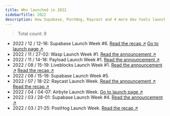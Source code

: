 ```yaml
---
title: Who launched in 2022
sidebarTitle: 2022
description: How Supabase, PostHog, Raycast and 4 more dev tools launched
---
```


> Total count: 9

- 2022 / 12 / 12-16: Supabase Launch Week #6. [Read the recap ↗︎](https://supabase.com/blog/launch-week-6-wrap-up) [Go to launch page ↗︎](https://supabase.com/launch-week/6)
- 2022 / 11 / 27-02: Wasp Launch Week #1. [Read the announcement ↗︎](https://wasp-lang.dev/blog/2022/11/26/wasp-beta-launch-week)
- 2022 / 11 / 14-18: Payload Launch Week #1. [Read the announcement ↗︎](https://payloadcms.com/blog/launch-week)
- 2022 / 08 / 15-19: Liveblocks Launch Week #1. [Read the announcement ↗︎](https://twitter.com/liveblocks/status/1557366212547338243) [Read the recap ↗︎](https://liveblocks.io/blog/from-collaborative-spreadsheets-to-text-editors-make-your-product-multiplayer-with-liveblocks)
- 2022 / 08 / 15-19: Supabase Launch Week #5.
- 2022 / 07 / 18-22: Raycast Launch Week. [Read the announcement ↗︎](https://twitter.com/raycastapp/status/1546518075691909124) [Read the recap ↗︎](https://www.raycast.com/blog/launch-week-summary)
- 2022 / 04 / 04-07: Airbyte Launch Week. [Go to launch page ↗︎](https://airbyte.com/launch-weeks/week-1)
- 2022 / 03 / 28-01: Supabase Launch Week #4. [Read the announcement ↗︎](https://supabase.com/blog/supabase-launch-week-four)
- 2022 / 03 / 21-25: PostHog Launch Week. [Read the recap ↗︎](https://posthog.com/blog/launch-week-universe-of-new-features)